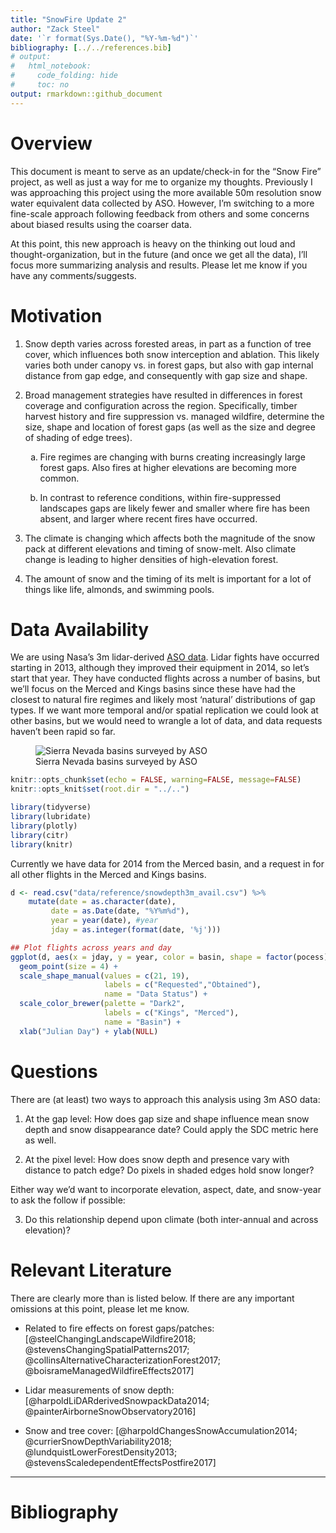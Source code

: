 ```yaml
---
title: "SnowFire Update 2"
author: "Zack Steel"
date: '`r format(Sys.Date(), "%Y-%m-%d")`'
bibliography: [../../references.bib]
# output:
#   html_notebook:
#     code_folding: hide
#     toc: no
output: rmarkdown::github_document
---
```


# Overview 

This document is meant to serve as an update/check-in for the "Snow Fire" project, as well as just a way for me to organize my thoughts. Previously I was approaching this project using the more available 50m resolution snow water equivalent data collected by ASO. However, I'm switching to a more fine-scale approach following feedback from others and some concerns about biased results using the coarser data.  

At this point, this new approach is heavy on the thinking out loud and thought-organization, but in the future (and once we get all the data), I'll focus more summarizing analysis and results. Please let me know if you have any comments/suggests.  

# Motivation  

 1. Snow depth varies across forested areas, in part as a function of tree cover, which influences both snow interception and ablation. This likely varies both under canopy vs. in forest gaps, but also with gap internal distance from gap edge, and consequently with gap size and shape.  
 
 2. Broad management strategies have resulted in differences in forest coverage and configuration across the region. Specifically, timber harvest history and fire suppression vs. managed wildfire, determine the size, shape and location of forest gaps (as well as the size and degree of shading of edge trees).  

    a) Fire regimes are changing with burns creating increasingly large forest gaps. Also fires at higher elevations are becoming more common.  
 
    b) In contrast to reference conditions, within fire-suppressed landscapes gaps are likely fewer and smaller where fire has been absent, and larger where recent fires have occurred.  

 3. The climate is changing which affects both the magnitude of the snow pack at different elevations and timing of snow-melt. Also climate change is leading to higher densities of high-elevation forest.  
 
 4. The amount of snow and the timing of its melt is important for a lot of things like life, almonds, and swimming pools.  
 

# Data Availability

We are using Nasa's 3m lidar-derived [ASO data](https://nsidc.org/data/aso_3m_sd). Lidar fights have occurred starting in 2013, although they improved their equipment in 2014, so let's start that year. They have conducted flights across a number of basins, but we'll focus on the Merced and Kings basins since these have had the closest to natural fire regimes and likely most 'natural' distributions of gap types. If we want more temporal and/or spatial replication we could look at other basins, but we would need to wrangle a lot of data, and data requests haven't been rapid so far.     

![Sierra Nevada basins surveyed by ASO](../../Figures/ASO_Flight_Map.bmp)  

```r
knitr::opts_chunk$set(echo = FALSE, warning=FALSE, message=FALSE)
knitr::opts_knit$set(root.dir = "../..")

library(tidyverse)
library(lubridate)
library(plotly)
library(citr)
library(knitr)
```


Currently we have data for 2014 from the Merced basin, and a request in for all other flights in the Merced and Kings basins.  

```r
d <- read.csv("data/reference/snowdepth3m_avail.csv") %>%
    mutate(date = as.character(date),
         date = as.Date(date, "%Y%m%d"),
         year = year(date), #year
         jday = as.integer(format(date, '%j')))

## Plot flights across years and day
ggplot(d, aes(x = jday, y = year, color = basin, shape = factor(pocess))) +
  geom_point(size = 4) +
  scale_shape_manual(values = c(21, 19),
                     labels = c("Requested","Obtained"),
                     name = "Data Status") +
  scale_color_brewer(palette = "Dark2",
                     labels = c("Kings", "Merced"),
                     name = "Basin") +
  xlab("Julian Day") + ylab(NULL)


```
 

# Questions  

There are (at least) two ways to approach this analysis using 3m ASO data:  

  1. At the gap level: How does gap size and shape influence mean snow depth and snow disappearance date? Could apply the SDC metric here as well.  
 
  2. At the pixel level: How does snow depth and presence vary with distance to patch edge? Do pixels in shaded edges hold snow longer?  
 
Either way we'd want to incorporate elevation, aspect, date, and snow-year to ask the follow if possible:  
 
 3. Do this relationship depend upon climate (both inter-annual and across elevation)?  
 

# Relevant Literature  

There are clearly more than is listed below. If there are any important omissions at this point, please let me know.  


 - Related to fire effects on forest gaps/patches: [@steelChangingLandscapeWildfire2018; @stevensChangingSpatialPatterns2017; @collinsAlternativeCharacterizationForest2017; @boisrameManagedWildfireEffects2017]  
 
 - Lidar measurements of snow depth: [@harpoldLiDARderivedSnowpackData2014; @painterAirborneSnowObservatory2016]  
 
 - Snow and tree cover: [@harpoldChangesSnowAccumulation2014; @currierSnowDepthVariability2018; @lundquistLowerForestDensity2013; @stevensScaledependentEffectsPostfire2017]  
 
 
***  

# Bibliography  

  

